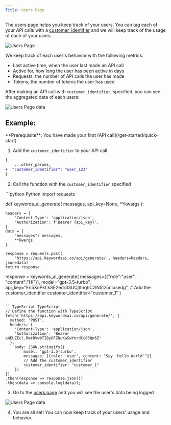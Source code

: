 ```yaml
---
Title: Users Page
---
```


The users page helps you keep track of your users. You can tag each of your API calls with a [customer_identifier](/api-usage/request-params#:~:text=%7B%7D%0A%7D-,customer_identifier,-string)
and we will keep track of the usage of each of your users.

<img src="/images/users-page/users-page.png" alt="Users Page" />

We keep track of each user's behavior with the following metrics:
- Last active time, when the user last made an API call
- Active for, how long the user has been active in days
- Requests, the number of API calls the user has made
- Tokens, the number of tokens the user has used

After making an API call with `customer_identifier`, specified, you can see the aggregated data of each users:

<img src="/images/users-page/users-page-data.png" alt="Users Page data" />

## Example:
<Info>
**Prerequisite**: You have made your first [API call](/get-started/quick-start)
</Info>

1. Add the `customer_identifier` to your API call
```diff
{
    ...other_params,
+  "customer_identifier": "user_123"
}
```
2. Call the function with the `customer_identifier` specified
<CodeGroup>
```python Python
import requests

def  keywords_ai_generate( 
                messages, 
                api_key=None,
                **kwargs
                ):

    headers = {
        'Content-Type': 'application/json',
        'Authorization': f'Bearer {api_key}',
    }
    data = {
        "messages": messages,
        **kwargs
    }
        
    response = requests.post(
        'https://api.keywordsai.co/api/generate/', headers=headers, json=data)
    return response

response = keywords_ai_generate(
    messages=[{"role":"user", "content":"Hi"}], 
                     model="gpt-3.5-turbo", 
                     api_key="En5XoPkf.kSE2edr33UCjttnqhCzlN5tz5niosedg",
                     # Add the customer_identifier
                    customer_identifier="customer_1"
              )
```

```TypeScript TypeScript
// Define the function with TypeScript
fetch('https://api.keywordsai.co/api/generate/', {
  method: 'POST',
  headers: {
    'Content-Type': 'application/json',
    'Authorization': 'Bearer a4EUZEcl.RmrDVwbTI8yOFZNuKwSwYnrdCc03Qn6Z'
  },
    body: JSON.stringify({
        model: 'gpt-3.5-turbo',
        messages: [{role: 'user', content: "Say 'Hello World'"}]
        // Add the customer_identifier
        customer_identifier: "customer_1"
    })
})
.then(response => response.json())
.then(data => console.log(data));
```
</CodeGroup>

3. Go to the [users page](https://keywordsai.co/platform/users) and you will see the user's data being logged
<img src="/images/users-page/logged-user.png" alt="Users Page data" />

4. You are all set! You can now keep track of your users' usage and behavior.